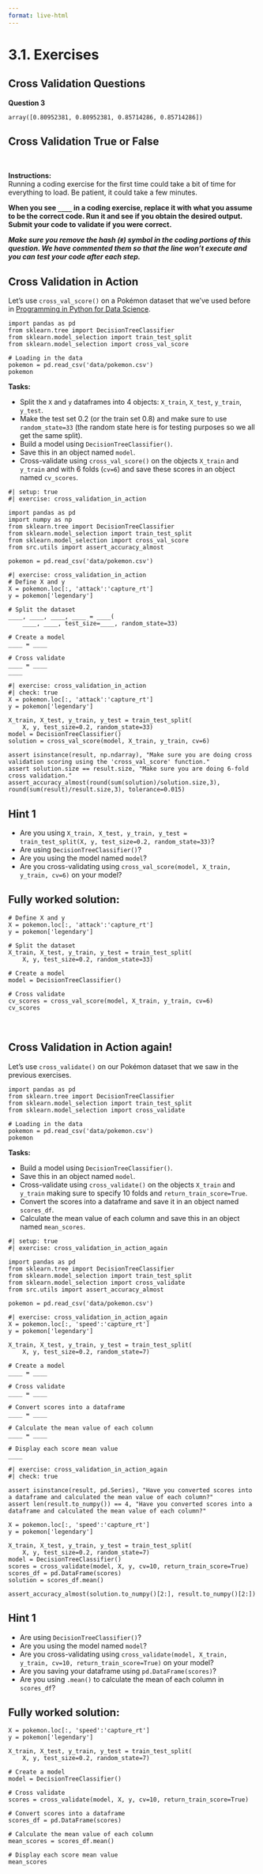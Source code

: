 ```yaml
---
format: live-html
---
```


<script src='../../src/quiz.js'></script>

# 3.1. Exercises

## Cross Validation Questions

<div id='mcq1'></div>
<script>
    generateQuiz(
        'mcq1',
        'Question 1',
        'We carry out cross-validation to avoid reusing the same validation set again and again. Let’s say you do a 10-fold cross-validation on 1000 examples. For each fold, how many examples do you train on?',
        {
        '1000': 'Remember that we leave a portion of the examples out to validate on.',
        '100': 'This is how many examples are in 1 fold but not necessarily trained on.',
        '900': '',
        '10': 'This is the number of folds, not examples.',
        },
        '900',
    );
</script>

<div id='mcq2'></div>
<script>
    generateQuiz(
        'mcq2',
        'Question 2',
        'With a 10-fold cross-validation, you split 1000 examples into 10-folds. For each fold, when you are done, you add up the accuracies from each fold and divide by what?',
        {
        '1000': 'This is the number of examples. We would get a very low score if we divided by this.',
        '100': 'This is how many examples are in 1 fold.',
        '900': 'This is the number of examples we are training on.',
        '10': '',
        },
        '10',
    );
</script>

**Question 3**

```out
array([0.80952381, 0.80952381, 0.85714286, 0.85714286])
```

<div id='mcq3'></div>
<script>
    generateQuiz(
        'mcq3',
        '',
        'Given this output of <code>cross_val_score()</code>, what was the value of 𝑘?',
        {
        '0': 'There must have been some positive value for k.',
        '1': 'How many items are there in the array?',
        '4': 'Great work!',
        '8': 'Not this time!',
        },
        '4',
    );
</script>

## Cross Validation True or False

<div id='mcq4'></div>
<script>
    generateQuiz(
        'mcq4',
        'Question 1',
        '𝑘-fold cross-validation calls fit 𝑘 times and predict 𝑘 times.',
        {
        'True': 'Fit and predict are both called k times!',
        'False': 'How many times are fit and predict called on 1 fold - cross-validation?',
        },
        'True',
    );
</script>

<div id='mcq5'></div>
<script>
    generateQuiz(
        'mcq5',
        'Question 2',
        'The goal of cross-validation is to obtain a better estimate of test score than just using a single validation set.',
        {
        'True': '',
        'False': 'We use cross validation to estimate our test score better.',
        },
        'True',
    );
</script>

<div id='mcq6'></div>
<script>
    generateQuiz(
        'mcq6',
        'Question 3',
        'The main disadvantage of using a large 𝑘 in cross-validation is running time.',
        {
        'True': '',
        'False': 'Since we need to train multiple times and predict multiple times, it can be very time-consuming.',
        },
        'True',
    );
</script>

<br>

**Instructions:**    
Running a coding exercise for the first time could take a bit of time for everything to load.  Be patient, it could take a few minutes. 

**When you see `____` in a coding exercise, replace it with what you assume to be the correct code.  Run it and see if you obtain the desired output.  Submit your code to validate if you were correct.**

_**Make sure you remove the hash (`#`) symbol in the coding portions of this question.  We have commented them so that the line won't execute and you can test your code after each step.**_


## Cross Validation in Action

Let's use `cross_val_score()` on a Pokémon dataset that we've used before in <a href="https://prog-learn.mds.ubc.ca/" target="_blank">Programming in Python for Data Science</a>.

```pyodide
import pandas as pd
from sklearn.tree import DecisionTreeClassifier
from sklearn.model_selection import train_test_split
from sklearn.model_selection import cross_val_score

# Loading in the data
pokemon = pd.read_csv('data/pokemon.csv')
pokemon
```

**Tasks:** 

- Split the `X` and `y` dataframes into 4 objects: `X_train`, `X_test`, `y_train`, `y_test`. 
- Make the test set 0.2 (or the train set 0.8) and make sure to use `random_state=33` (the random state here is for testing purposes so we all get the same split). 
- Build a model using `DecisionTreeClassifier()`. 
- Save this in an object named `model`. 
- Cross-validate using `cross_val_score()` on the objects `X_train` and `y_train` and with 6 folds (`cv=6`) and save these scores in an object named `cv_scores`. 


```pyodide
#| setup: true
#| exercise: cross_validation_in_action

import pandas as pd
import numpy as np
from sklearn.tree import DecisionTreeClassifier
from sklearn.model_selection import train_test_split
from sklearn.model_selection import cross_val_score
from src.utils import assert_accuracy_almost

pokemon = pd.read_csv('data/pokemon.csv')
```


```pyodide
#| exercise: cross_validation_in_action
# Define X and y
X = pokemon.loc[:, 'attack':'capture_rt']
y = pokemon['legendary']

# Split the dataset
____, ____, ____, ____ = ____(
    ____, ____, test_size=____, random_state=33)

# Create a model
____ = ____

# Cross validate
____ = ____
____
```

```pyodide
#| exercise: cross_validation_in_action
#| check: true
X = pokemon.loc[:, 'attack':'capture_rt']
y = pokemon['legendary']

X_train, X_test, y_train, y_test = train_test_split(
    X, y, test_size=0.2, random_state=33)
model = DecisionTreeClassifier()
solution = cross_val_score(model, X_train, y_train, cv=6)

assert isinstance(result, np.ndarray), "Make sure you are doing cross validation scoring using the 'cross_val_score' function."
assert solution.size == result.size, "Make sure you are doing 6-fold cross validation."
assert_accuracy_almost(round(sum(solution)/solution.size,3), round(sum(result)/result.size,3), tolerance=0.015)
```

:::: { .hint exercise="cross_validation_in_action"}
::: { .callout-note collapse="false"}

## Hint 1

- Are you using `X_train, X_test, y_train, y_test = train_test_split(X, y, test_size=0.2, random_state=33)`? 
- Are using `DecisionTreeClassifier()`?
- Are you using the model named `model`?
- Are you cross-validating using `cross_val_score(model, X_train, y_train, cv=6)` on your model?

:::
::::

:::: { .solution exercise="cross_validation_in_action" }
::: { .callout-tip collapse="false"}

## Fully worked solution:

```pyodide
# Define X and y
X = pokemon.loc[:, 'attack':'capture_rt']
y = pokemon['legendary']

# Split the dataset
X_train, X_test, y_train, y_test = train_test_split(
    X, y, test_size=0.2, random_state=33)

# Create a model
model = DecisionTreeClassifier()

# Cross validate
cv_scores = cross_val_score(model, X_train, y_train, cv=6)
cv_scores
```

:::
::::

<br>

## Cross Validation in Action again!

Let's use `cross_validate()` on our Pokémon dataset that we saw in the previous exercises.  

```pyodide
import pandas as pd
from sklearn.tree import DecisionTreeClassifier
from sklearn.model_selection import train_test_split
from sklearn.model_selection import cross_validate

# Loading in the data
pokemon = pd.read_csv('data/pokemon.csv')
pokemon
```

**Tasks:**

- Build a model using `DecisionTreeClassifier()`. 
- Save this in an object named `model`. 
- Cross-validate using `cross_validate()` on the objects `X_train` and `y_train` making sure to specify 10 folds and `return_train_score=True`.
- Convert the scores into a dataframe and save it in an object named `scores_df`.
- Calculate the mean value of each column and save this in an object named `mean_scores`. 


```pyodide
#| setup: true
#| exercise: cross_validation_in_action_again

import pandas as pd
from sklearn.tree import DecisionTreeClassifier
from sklearn.model_selection import train_test_split
from sklearn.model_selection import cross_validate
from src.utils import assert_accuracy_almost

pokemon = pd.read_csv('data/pokemon.csv')
```


```pyodide
#| exercise: cross_validation_in_action_again
X = pokemon.loc[:, 'speed':'capture_rt']
y = pokemon['legendary']

X_train, X_test, y_train, y_test = train_test_split(
    X, y, test_size=0.2, random_state=7)

# Create a model
____ = ____

# Cross validate
____ = ____

# Convert scores into a dataframe
____ = ____

# Calculate the mean value of each column
____ = ____

# Display each score mean value
____
```

```pyodide
#| exercise: cross_validation_in_action_again
#| check: true

assert isinstance(result, pd.Series), "Have you converted scores into a dataframe and calculated the mean value of each column?"
assert len(result.to_numpy()) == 4, "Have you converted scores into a dataframe and calculated the mean value of each column?"

X = pokemon.loc[:, 'speed':'capture_rt']
y = pokemon['legendary']

X_train, X_test, y_train, y_test = train_test_split(
    X, y, test_size=0.2, random_state=7)
model = DecisionTreeClassifier()
scores = cross_validate(model, X, y, cv=10, return_train_score=True)
scores_df = pd.DataFrame(scores)
solution = scores_df.mean()

assert_accuracy_almost(solution.to_numpy()[2:], result.to_numpy()[2:])
```

:::: { .hint exercise="cross_validation_in_action_again"}
::: { .callout-note collapse="false"}

## Hint 1

- Are using `DecisionTreeClassifier()`?
- Are you using the model named `model`?
- Are you cross-validating using `cross_validate(model, X_train, y_train, cv=10, return_train_score=True)` on your model?
- Are you saving your dataframe using `pd.DataFrame(scores)`?
- Are you using `.mean()` to calculate the mean of each column in `scores_df`?

:::
::::

:::: { .solution exercise="cross_validation_in_action_again" }
::: { .callout-tip collapse="false"}

## Fully worked solution:

```pyodide
X = pokemon.loc[:, 'speed':'capture_rt']
y = pokemon['legendary']

X_train, X_test, y_train, y_test = train_test_split(
    X, y, test_size=0.2, random_state=7)

# Create a model
model = DecisionTreeClassifier()

# Cross validate
scores = cross_validate(model, X, y, cv=10, return_train_score=True)

# Convert scores into a dataframe
scores_df = pd.DataFrame(scores)

# Calculate the mean value of each column
mean_scores = scores_df.mean()

# Display each score mean value
mean_scores
```

:::
::::
